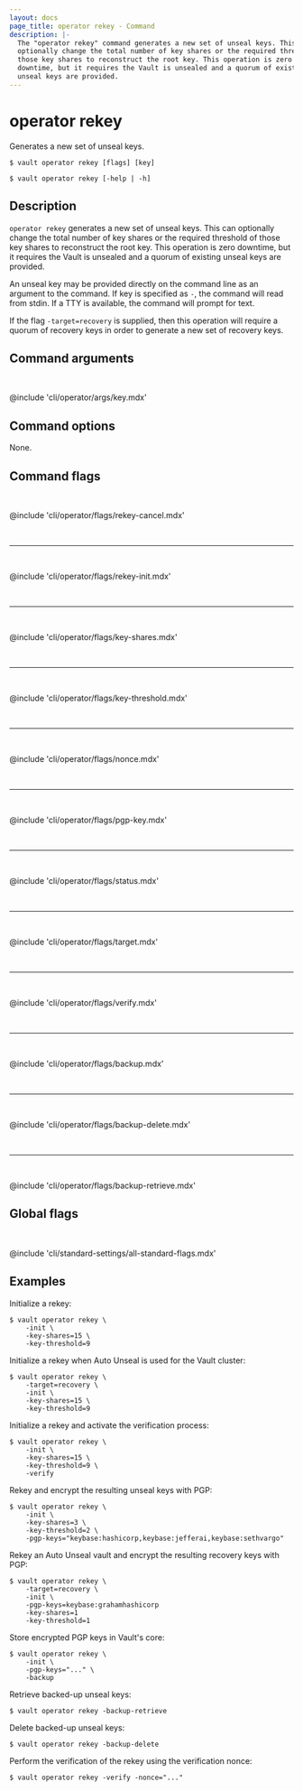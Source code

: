 ```yaml
---
layout: docs
page_title: operator rekey - Command
description: |-
  The "operator rekey" command generates a new set of unseal keys. This can
  optionally change the total number of key shares or the required threshold of
  those key shares to reconstruct the root key. This operation is zero
  downtime, but it requires the Vault is unsealed and a quorum of existing
  unseal keys are provided.
---
```


# operator rekey

Generates a new set of unseal keys.

<CodeBlockConfig hideClipboard>

```shell-session
$ vault operator rekey [flags] [key]

$ vault operator rekey [-help | -h]
```

</CodeBlockConfig>

## Description

`operator rekey` generates a new set of unseal keys. This can optionally change
the total number of key shares or the required threshold of those key shares to
reconstruct the root key. This operation is zero downtime, but it requires the
Vault is unsealed and a quorum of existing unseal keys are provided.

An unseal key may be provided directly on the command line as an argument to
the command. If key is specified as `-`, the command will read from stdin. If
a TTY is available, the command will prompt for text.

If the flag `-target=recovery` is supplied, then this operation will require a
quorum of recovery keys in order to generate a new set of recovery keys.

## Command arguments

<br />

@include 'cli/operator/args/key.mdx'

## Command options

None.

## Command flags

<br />

@include 'cli/operator/flags/rekey-cancel.mdx'

<br /><hr /><br />

@include 'cli/operator/flags/rekey-init.mdx'

<br /><hr /><br />

@include 'cli/operator/flags/key-shares.mdx'

<br /><hr /><br />

@include 'cli/operator/flags/key-threshold.mdx'

<br /><hr /><br />

@include 'cli/operator/flags/nonce.mdx'

<br /><hr /><br />

@include 'cli/operator/flags/pgp-key.mdx'

<br /><hr /><br />

@include 'cli/operator/flags/status.mdx'

<br /><hr /><br />

@include 'cli/operator/flags/target.mdx'

<br /><hr /><br />

@include 'cli/operator/flags/verify.mdx'

<br /><hr /><br />

@include 'cli/operator/flags/backup.mdx'

<br /><hr /><br />

@include 'cli/operator/flags/backup-delete.mdx'

<br /><hr /><br />

@include 'cli/operator/flags/backup-retrieve.mdx'

## Global flags

<br />

@include 'cli/standard-settings/all-standard-flags.mdx'

## Examples

Initialize a rekey:

```shell-session
$ vault operator rekey \
    -init \
    -key-shares=15 \
    -key-threshold=9
```

Initialize a rekey when Auto Unseal is used for the Vault cluster:

```shell-session
$ vault operator rekey \
    -target=recovery \
    -init \
    -key-shares=15 \
    -key-threshold=9
```

Initialize a rekey and activate the verification process:

```shell-session
$ vault operator rekey \
    -init \
    -key-shares=15 \
    -key-threshold=9 \
    -verify
```

Rekey and encrypt the resulting unseal keys with PGP:

```shell-session
$ vault operator rekey \
    -init \
    -key-shares=3 \
    -key-threshold=2 \
    -pgp-keys="keybase:hashicorp,keybase:jefferai,keybase:sethvargo"
```

Rekey an Auto Unseal vault and encrypt the resulting recovery keys with PGP:

```shell-session
$ vault operator rekey \
    -target=recovery \
    -init \
    -pgp-keys=keybase:grahamhashicorp
    -key-shares=1
    -key-threshold=1
```

Store encrypted PGP keys in Vault's core:

```shell-session
$ vault operator rekey \
    -init \
    -pgp-keys="..." \
    -backup
```

Retrieve backed-up unseal keys:

```shell-session
$ vault operator rekey -backup-retrieve
```

Delete backed-up unseal keys:

```shell-session
$ vault operator rekey -backup-delete
```

Perform the verification of the rekey using the verification nonce:

```shell-session
$ vault operator rekey -verify -nonce="..."
```
